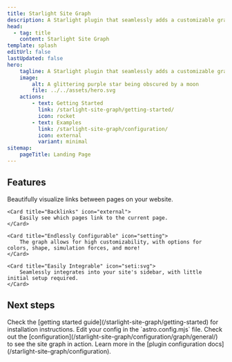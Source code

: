 ```yaml
---
title: Starlight Site Graph
description: A Starlight plugin that seamlessly adds a customizable graph to your site, visualizing page links for easy navigation.
head:
  - tag: title
    content: Starlight Site Graph
template: splash
editUrl: false
lastUpdated: false
hero:
    tagline: A Starlight plugin that seamlessly adds a customizable graph to your site, visualizing page links for easy navigation
    image:
        alt: A glittering purple star being obscured by a moon
        file: ../../assets/hero.svg
    actions:
        - text: Getting Started
          link: /starlight-site-graph/getting-started/
          icon: rocket
        - text: Examples
          link: /starlight-site-graph/configuration/
          icon: external
          variant: minimal
sitemap:
    pageTitle: Landing Page
---
```



## Features

<CardGrid stagger>
    <Card title="Graph View" icon="seti:graphql">
        Beautifully visualize links between pages on your website.
    </Card>

    <Card title="Backlinks" icon="external">
		Easily see which pages link to the current page.
	</Card>

    <Card title="Endlessly Configurable" icon="setting">
		The graph allows for high customizability, with options for colors, shape, simulation forces, and more!
    </Card>

    <Card title="Easily Integrable" icon="seti:svg">
        Seamlessly integrates into your site's sidebar, with little initial setup required.
    </Card>
</CardGrid>


## Next steps

<CardGrid stagger>
    <Card title="Install the plugin" icon="puzzle">
        Check the [getting started guide](/starlight-site-graph/getting-started) for installation
        instructions.
    </Card>
    <Card title="Configure the plugin" icon="rocket">
        Edit your config in the `astro.config.mjs` file.
    </Card>
    <Card title="See the plugin in action" icon="seti:image">
        Check out the [configuration](/starlight-site-graph/configuration/graph/general/) to see the site graph in action.
    </Card>
    <Card title="Read the docs" icon="open-book">
        Learn more in the [plugin configuration docs](/starlight-site-graph/configuration).
    </Card>
</CardGrid>
